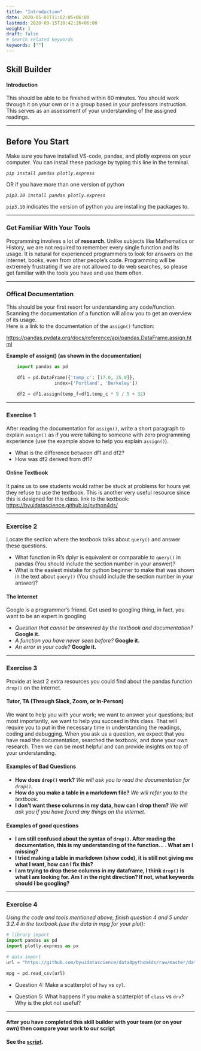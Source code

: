 ```yaml
---
title: "Introduction"
date: 2020-05-01T11:02:05+06:00
lastmod: 2020-09-15T10:42:26+06:00
weight: 1
draft: false
# search related keywords
keywords: [""]
---
```


## Skill Builder
#### Introduction

This should be able to be finished within 60 minutes. You should work through it on your own or in a group based in your professors instruction. This serves as an assessment of your understanding of the assigned readings.

---

## Before You Start

Make sure you have installed VS-code, pandas, and plotly express on your computer. You can install these package by typing this line in the terminal. 

_```pip install pandas plotly.express```_

OR if you have more than one version of python

_```pip3.10 install pandas plotly.express```_

`pip3.10` indicates the version of python you are installing the packages to.

---

### Get Familiar With Your Tools

Programming involves a lot of **research**. Unlike subjects like Mathematics or History, we are not required to remember every single function and its usage. It is natural for experienced programmers to look for answers on the internet, books, even from other people's code. Programming will be extremely frustrating if we are not allowed to do web searches, so please get familiar with the tools you have and use them often.

---

### Offical Documentation

This should be your first resort for understanding any code/function. Scanning the documentation of a function will allow you to get an overview of its usage.  
Here is a link to the documentation of the `assign()` function:  

<https://pandas.pydata.org/docs/reference/api/pandas.DataFrame.assign.html>

**Example of assign() (as shown in the documentation)**

```python
    import pandas as pd

    df1 = pd.DataFrame({'temp_c': [17.0, 25.0]},
                  index=['Portland', 'Berkeley'])
    
    df2 = df1.assign(temp_f=df1.temp_c * 9 / 5 + 32)
```

---

### Exercise 1
After reading the documentation for `assign()`, write a short paragraph to explain `assign()` as if you were talking to someone with zero programming experience (use the example above to help you explain `assign()`). 

- What is the difference between df1 and df2? 
- How was df2 derived from df1?

#### Online Textbook
It pains us to see students would rather be stuck at problems for hours yet they refuse to use the textbook. This is another very useful resource since this is designed for this class.
link to the textbook:
<https://byuidatascience.github.io/python4ds/>

---

### Exercise 2
Locate the section where the textbook talks about `query()` and answer these questions.

- What function in R's dplyr is equivalent or comparable to `query()` in pandas (You should include the section number in your answer)?
- What is the easiest mistake for python beginner to make that was shown in the text about `query()` (You should include the section number in your answer)?

#### The Internet

Google is a programmer's friend. Get used to googling thing, in fact, you want to be an expert in googling 

- _Question that cannot be answered by the textbook and documentation?_ **Google it.**   
- _A function you have never seen before?_ **Google it.**
- _An error in your code?_ **Google it.**

---

### Exercise 3
Provide at least 2 extra resources you could find about the pandas function `drop()` on the internet.

#### Tutor, TA (Through Slack, Zoom, or In-Person)

We want to help you with your work; we want to answer your questions; but most importantly, we want to help you succeed in this class. That will require you to put in the necessary time in understanding the readings, coding and debugging. When you ask us a question, we expect that you have read the documentation, searched the textbook, and done your own research. Then we can be most helpful and can provide insights on top of your understanding. 

#### Examples of Bad Questions

- **How does `drop()` work?** _We will ask you to read the documentation for `drop()`._
- **How do you make a table in a markdown file?** _We will refer you to the textbook._
- **I don't want these columns in my data, how can I drop them?** _We will ask you if you have found any things on the internet._

#### Examples of good questions

- **I am still confused about the syntax of `drop()`. After reading the documentation, this is my understanding of the function... . What am I missing?**
- **I tried making a table in markdown (show code), it is still not giving me what I want, how can I fix this?**
- **I am trying to drop these columns in my dataframe, I think `drop()` is what I am looking for. Am I in the right direction? If not, what keywords should I be googling?**

---

### Exercise 4

_Using the code and tools mentioned above, finish question 4 and 5 under 3.2.4 in the textbook.(use the data in mpg for your plot):_


```python
# library import
import pandas as pd 
import plotly.express as px

# data import
url = "https://github.com/byuidatascience/data4python4ds/raw/master/data-raw/mpg/mpg.csv"

mpg = pd.read_csv(url)
```

- Question 4: Make a scatterplot of `hwy` vs `cyl`.

- Question 5: What happens if you make a scatterplot of `class` vs `drv`? Why is the plot not useful?

---

::: {.callout-note collapse="true"} 
#### After you have completed this skill builder with your team (or on your own) then compare your work to our script

**See the [script](/Skill Builders/introduction.py).**

:::
